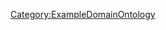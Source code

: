 {{{info|add title=New Dashboard|edit title=Edit Dashboard|page name=C<unique number;random;10>}}}

{{FormHeader|Dashboard}}
{{StandardFormSections}}
{{FormFooter}}

<noinclude>[[Category:ExampleDomainOntology]]</noinclude>
